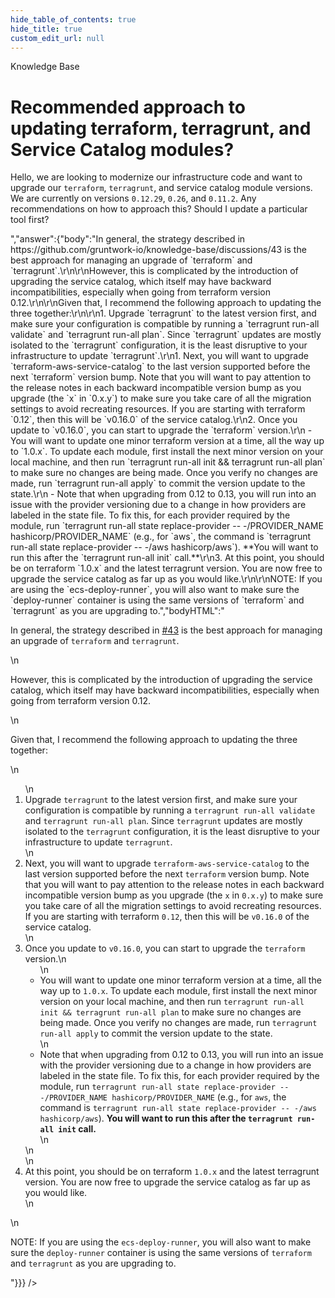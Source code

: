 ```yaml
---
hide_table_of_contents: true
hide_title: true
custom_edit_url: null
---
```



<head>
  <link rel="canonical" href="https://github.com/gruntwork-io/knowledge-base/discussions/226" />
</head>

<CenterLayout>
<span className="searchCategory">Knowledge Base</span>
<h1>Recommended approach to updating terraform, terragrunt, and Service Catalog modules?</h1>
<GitHub discussion={{"id":"D_kwDOF8slf84AO4G7","number":226,"author":{"login":"yorinasub17"},"title":"Recommended approach to updating terraform, terragrunt, and Service Catalog modules?","body":"Hello, we are looking to modernize our infrastructure code and want to upgrade our `terraform`, `terragrunt`, and service catalog module versions. We are currently on versions `0.12.29`, `0.26`, and `0.11.2`. Any recommendations on how to approach this? Should I update a particular tool first?","bodyHTML":"<p dir=\"auto\">Hello, we are looking to modernize our infrastructure code and want to upgrade our <code class=\"notranslate\">terraform</code>, <code class=\"notranslate\">terragrunt</code>, and service catalog module versions. We are currently on versions <code class=\"notranslate\">0.12.29</code>, <code class=\"notranslate\">0.26</code>, and <code class=\"notranslate\">0.11.2</code>. Any recommendations on how to approach this? Should I update a particular tool first?</p>","answer":{"body":"In general, the strategy described in https://github.com/gruntwork-io/knowledge-base/discussions/43 is the best approach for managing an upgrade of `terraform` and `terragrunt`.\r\n\r\nHowever, this is complicated by the introduction of upgrading the service catalog, which itself may have backward incompatibilities, especially when going from terraform version 0.12.\r\n\r\nGiven that, I recommend the following approach to updating the three together:\r\n\r\n1. Upgrade `terragrunt` to the latest version first, and make sure your configuration is compatible by running a `terragrunt run-all validate` and `terragrunt run-all plan`. Since `terragrunt` updates are mostly isolated to the `terragrunt` configuration, it is the least disruptive to your infrastructure to update `terragrunt`.\r\n1. Next, you will want to upgrade `terraform-aws-service-catalog` to the last version supported before the next `terraform` version bump. Note that you will want to pay attention to the release notes in each backward incompatible version bump as you upgrade (the `x` in `0.x.y`) to make sure you take care of all the migration settings to avoid recreating resources. If you are starting with terraform `0.12`, then this will be `v0.16.0` of the service catalog.\r\n2. Once you update to `v0.16.0`, you can start to upgrade the `terraform` version.\r\n    - You will want to update one minor terraform version at a time, all the way up to `1.0.x`. To update each module, first install the next minor version on your local machine, and then run `terragrunt run-all init && terragrunt run-all plan` to make sure no changes are being made. Once you verify no changes are made, run `terragrunt run-all apply` to commit the version update to the state.\r\n    - Note that when upgrading from 0.12 to 0.13, you will run into an issue with the provider versioning due to a change in how providers are labeled in the state file. To fix this, for each provider required by the module, run `terragrunt run-all state replace-provider -- -/PROVIDER_NAME hashicorp/PROVIDER_NAME` (e.g., for `aws`, the command is `terragrunt run-all state replace-provider -- -/aws hashicorp/aws`). **You will want to run this after the `terragrunt run-all init` call.**\r\n3. At this point, you should be on terraform `1.0.x` and the latest terragrunt version. You are now free to upgrade the service catalog as far up as you would like.\r\n\r\nNOTE: If you are using the `ecs-deploy-runner`, you will also want to make sure the `deploy-runner` container is using the same versions of `terraform` and `terragrunt` as you are upgrading to.","bodyHTML":"<p dir=\"auto\">In general, the strategy described in <a class=\"issue-link js-issue-link\" data-error-text=\"Failed to load title\" data-id=\"3652834\" data-permission-text=\"Title is private\" data-url=\"https://github.com/gruntwork-io/knowledge-base/discussions/43\" data-hovercard-type=\"discussion\" data-hovercard-url=\"/gruntwork-io/knowledge-base/discussions/43/hovercard\" href=\"https://github.com/gruntwork-io/knowledge-base/discussions/43\">#43</a> is the best approach for managing an upgrade of <code class=\"notranslate\">terraform</code> and <code class=\"notranslate\">terragrunt</code>.</p>\n<p dir=\"auto\">However, this is complicated by the introduction of upgrading the service catalog, which itself may have backward incompatibilities, especially when going from terraform version 0.12.</p>\n<p dir=\"auto\">Given that, I recommend the following approach to updating the three together:</p>\n<ol dir=\"auto\">\n<li>Upgrade <code class=\"notranslate\">terragrunt</code> to the latest version first, and make sure your configuration is compatible by running a <code class=\"notranslate\">terragrunt run-all validate</code> and <code class=\"notranslate\">terragrunt run-all plan</code>. Since <code class=\"notranslate\">terragrunt</code> updates are mostly isolated to the <code class=\"notranslate\">terragrunt</code> configuration, it is the least disruptive to your infrastructure to update <code class=\"notranslate\">terragrunt</code>.</li>\n<li>Next, you will want to upgrade <code class=\"notranslate\">terraform-aws-service-catalog</code> to the last version supported before the next <code class=\"notranslate\">terraform</code> version bump. Note that you will want to pay attention to the release notes in each backward incompatible version bump as you upgrade (the <code class=\"notranslate\">x</code> in <code class=\"notranslate\">0.x.y</code>) to make sure you take care of all the migration settings to avoid recreating resources. If you are starting with terraform <code class=\"notranslate\">0.12</code>, then this will be <code class=\"notranslate\">v0.16.0</code> of the service catalog.</li>\n<li>Once you update to <code class=\"notranslate\">v0.16.0</code>, you can start to upgrade the <code class=\"notranslate\">terraform</code> version.\n<ul dir=\"auto\">\n<li>You will want to update one minor terraform version at a time, all the way up to <code class=\"notranslate\">1.0.x</code>. To update each module, first install the next minor version on your local machine, and then run <code class=\"notranslate\">terragrunt run-all init &amp;&amp; terragrunt run-all plan</code> to make sure no changes are being made. Once you verify no changes are made, run <code class=\"notranslate\">terragrunt run-all apply</code> to commit the version update to the state.</li>\n<li>Note that when upgrading from 0.12 to 0.13, you will run into an issue with the provider versioning due to a change in how providers are labeled in the state file. To fix this, for each provider required by the module, run <code class=\"notranslate\">terragrunt run-all state replace-provider -- -/PROVIDER_NAME hashicorp/PROVIDER_NAME</code> (e.g., for <code class=\"notranslate\">aws</code>, the command is <code class=\"notranslate\">terragrunt run-all state replace-provider -- -/aws hashicorp/aws</code>). <strong>You will want to run this after the <code class=\"notranslate\">terragrunt run-all init</code> call.</strong></li>\n</ul>\n</li>\n<li>At this point, you should be on terraform <code class=\"notranslate\">1.0.x</code> and the latest terragrunt version. You are now free to upgrade the service catalog as far up as you would like.</li>\n</ol>\n<p dir=\"auto\">NOTE: If you are using the <code class=\"notranslate\">ecs-deploy-runner</code>, you will also want to make sure the <code class=\"notranslate\">deploy-runner</code> container is using the same versions of <code class=\"notranslate\">terraform</code> and <code class=\"notranslate\">terragrunt</code> as you are upgrading to.</p>"}}} />

</CenterLayout>
  

<!-- ##DOCS-SOURCER-START
{
  "sourcePlugin": "github-discussions",
  "hash": "73122b2f37cfe8365a2ce7d5c65695b4"
}
##DOCS-SOURCER-END -->
